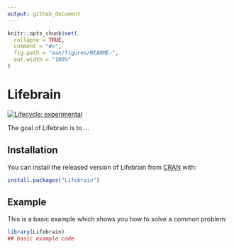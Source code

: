 ```yaml
---
output: github_document
---
```


<!-- README.md is generated from README.Rmd. Please edit that file -->

```r
knitr::opts_chunk$set(
  collapse = TRUE,
  comment = "#>",
  fig.path = "man/figures/README-",
  out.width = "100%"
)
```

# Lifebrain

<!-- badges: start -->
[![Lifecycle: experimental](https://img.shields.io/badge/lifecycle-experimental-orange.svg)](https://www.tidyverse.org/lifecycle/#experimental)
<!-- badges: end -->

The goal of Lifebrain is to ...

## Installation

You can install the released version of Lifebrain from [CRAN](https://CRAN.R-project.org) with:

``` r
install.packages("Lifebrain")
```

## Example

This is a basic example which shows you how to solve a common problem:

```r
library(Lifebrain)
## basic example code
```

